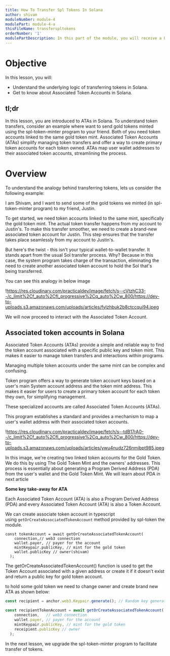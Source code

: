 ```yaml
---
title: How To Transfer Spl Tokens In Solana
author: shivam
moduleNumber: module-4
modulePart: module-4-a
thisFileName: transferspltokens
orderNumber: '1'
modulePartDescription: In this part of the module, you will receive a brief introduction to transferring various tokens within the Solana ecosystem and gain an understanding of associated token accounts. Following this, we will delve deeper into the concept of composability.
---
```



# Objective

In this lesson, you will:

- Understand the underlying logic of transferring tokens in Solana.
- Get to know about Associated Token Accounts in Solana.

## tl;dr

In this lesson, you are introduced to ATAs in Solana. To understand token transfers, consider an example where want to send gold tokens minted using the spl-token-minter program to your friend. Both of you need token accounts linked to the same gold token mint. Associated Token Accounts (ATAs) simplify managing token transfers and offer a way to create primary token accounts for each token owned. ATAs map user wallet addresses to their associated token accounts, streamlining the process.

# Overview

To understand the analogy behind transferring tokens, lets us consider the following example:

I am Shivam, and I want to send some of the gold tokens we minted (in spl-token-minter program) to my friend, Justin.

To get started, we need token accounts linked to the same mint, specifically the gold token mint. The actual token transfer happens from my account to Justin's. To make this transfer smoother, we need to create a brand-new associated token account for Justin. This step ensures that the transfer takes place seamlessly from my account to Justin's.

But here's the twist - this isn't your typical wallet-to-wallet transfer. It stands apart from the usual Sol transfer process. Why? Because in this case, the system program takes charge of the transaction, eliminating the need to create another associated token account to hold the Sol that's being transferred.

You can see this analogy in below image

!https://res.cloudinary.com/practicaldev/image/fetch/s--cVtzhC33--/c_limit%2Cf_auto%2Cfl_progressive%2Cq_auto%2Cw_800/https://dev-to-uploads.s3.amazonaws.com/uploads/articles/fylzhbuk2b8ctccqui94.jpeg

We will now proceed to interact with the Associated Token Account.

## Associated token accounts in Solana

Associated Token Accounts (ATAs) provide a simple and reliable way to find the token account associated with a specific public key and token mint. This makes it easier to manage token transfers and interactions within programs.

Managing multiple token accounts under the same mint can be complex and confusing.

Token program offers a way to generate token account keys based on a user's main System account address and the token mint address. This makes it easier for users to create a primary token account for each token they own, for simplifying management.

These specialized accounts are called Associated Token Accounts (ATAs).

This program establishes a standard and provides a mechanism to map a user's wallet address with their associated token accounts.

!https://res.cloudinary.com/practicaldev/image/fetch/s--tdB17rA0--/c_limit%2Cf_auto%2Cfl_progressive%2Cq_auto%2Cw_800/https://dev-to-uploads.s3.amazonaws.com/uploads/articles/ywu4nudz726nmibpt985.jpeg

In this image, we're creating two linked token accounts for the Gold Token. We do this by using The Gold Token Mint and the owners' addresses. This process is essentially about generating a Program Derived Address (PDA) from the user's wallet and the Gold Token Mint. We will learn about PDA in next article

**Some key take-away for ATA**

Each Associated Token Account (ATA) is also a Program Derived Address (PDA) and every Associated Token Account (ATA) is also a Token Account.

We can create associate token account in typescript  using `getOrCreateAssociatedTokenAccount` method provided by spl-token the module.

```tsx
const tokenAccount = await getOrCreateAssociatedTokenAccount(
    connection,// web3 connection
    wallet.payer, // payer for the account
    mintKeypair.publicKey, // mint for the gold token
    wallet.publicKey // owner(shivam)
  );

```

The getOrCreateAssociatedTokenAccount() function is used to get the Token Account associated with a given address or create it if it doesn't exist and return a public key for gold token account.

to hold some gold token we need to change owner and create brand new ATA as shown below:

```jsx
const recipient = anchor.web3.Keypair.generate(); // Random key generator

const recipientTokenAccount = await getOrCreateAssociatedTokenAccount(
    connection,   // web3 connection
    wallet.payer, // payer for the account
    mintKeypair.publicKey, // mint for the gold token
    receipient.publicKey // owner
  );
```

In the next lesson, we upgrade the spl-token-minter program to facilitate transfer of tokens.